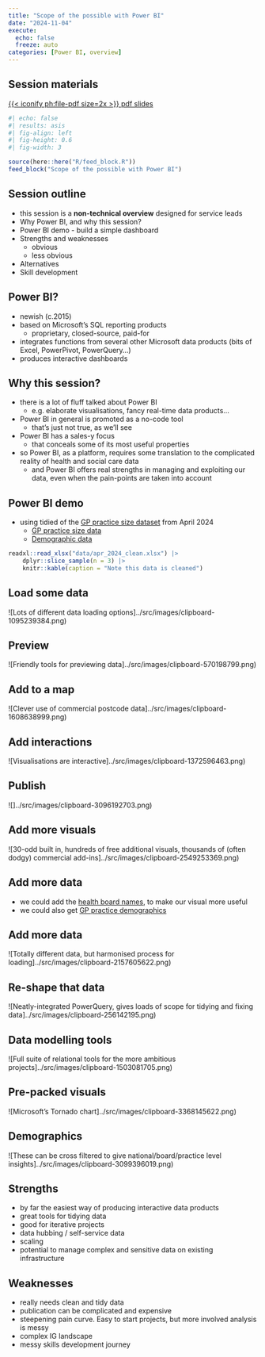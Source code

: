 ---
title: "Scope of the possible with Power BI"
date: "2024-11-04"
execute: 
  echo: false
  freeze: auto
categories: [Power BI, overview]
---

::: {.callout-note collapse="false" appearance="default" icon="true"}
## Session materials

[{{< iconify ph:file-pdf size=2x >}} pdf slides](src/scope_of_the_possible_with_power_bi.pdf)
:::

```{r}
#| echo: false
#| results: asis
#| fig-align: left
#| fig-height: 0.6
#| fig-width: 3

source(here::here("R/feed_block.R"))
feed_block("Scope of the possible with Power BI")

```

## Session outline

-   this session is a **non-technical overview** designed for service leads
-   Why Power BI, and why this session?
-   Power BI demo - build a simple dashboard
-   Strengths and weaknesses
    -   obvious
    -   less obvious
-   Alternatives
-   Skill development

## Power BI?

-   newish (c.2015)
-   based on Microsoft's SQL reporting products
    -   proprietary, closed-source, paid-for
-   integrates functions from several other Microsoft data products (bits of Excel, PowerPivot, PowerQuery…)
-   produces interactive dashboards

## Why this session?

-   there is a lot of fluff talked about Power BI
    -   e.g. elaborate visualisations, fancy real-time data products...
-   Power BI in general is promoted as a no-code tool
    -   that's just not true, as we'll see
-   Power BI has a sales-y focus
    -   that conceals some of its most useful properties
-   so Power BI, as a platform, requires some translation to the complicated reality of health and social care data
    -   and Power BI offers real strengths in managing and exploiting our data, even when the pain-points are taken into account

## Power BI demo

-   using tidied of the [GP practice size dataset](https://www.opendata.nhs.scot/dataset/gp-practice-contact-details-and-list-sizes) from April 2024
    -   [GP practice size data](%22data/apr_2024_clean.xlsx%22)
    -   [Demographic data](%22data/3%20-%20demographics.csv%22)

```{r}
readxl::read_xlsx("data/apr_2024_clean.xlsx") |>
    dplyr::slice_sample(n = 3) |>
    knitr::kable(caption = "Note this data is cleaned")
```

## Load some data

![Lots of different data loading options]../src/images/clipboard-1095239384.png)

## Preview

![Friendly tools for previewing data]../src/images/clipboard-570198799.png)

## Add to a map

![Clever use of commercial postcode data]../src/images/clipboard-1608638999.png)

## Add interactions

![Visualisations are interactive]../src/images/clipboard-1372596463.png)

## Publish

![]../src/images/clipboard-3096192703.png)

## Add more visuals

![30-odd built in, hundreds of free additional visuals, thousands of (often dodgy) commercial add-ins]../src/images/clipboard-2549253369.png)

## Add more data

-   we could add the [health board names](https://www.opendata.nhs.scot/dataset/geography-codes-and-labels/resource/652ff726-e676-4a20-abda-435b98dd7bdc), to make our visual more useful
-   we could also get [GP practice demographics](https://www.opendata.nhs.scot/dataset/gp-practice-populations)

## Add more data

![Totally different data, but harmonised process for loading]../src/images/clipboard-2157605622.png)

## Re-shape that data

![Neatly-integrated PowerQuery, gives loads of scope for tidying and fixing data]../src/images/clipboard-256142195.png)

## Data modelling tools

![Full suite of relational tools for the more ambitious projects]../src/images/clipboard-1503081705.png)

## Pre-packed visuals

![Microsoft's Tornado chart]../src/images/clipboard-3368145622.png)

## Demographics

![These can be cross filtered to give national/board/practice level insights]../src/images/clipboard-3099396019.png)

## Strengths

-   by far the easiest way of producing interactive data products
-   great tools for tidying data
-   good for iterative projects
-   data hubbing / self-service data
-   scaling
-   potential to manage complex and sensitive data on existing infrastructure

## Weaknesses

-   really needs clean and tidy data
-   publication can be complicated and expensive
-   steepening pain curve. Easy to start projects, but more involved analysis is messy
-   complex IG landscape
-   messy skills development journey
